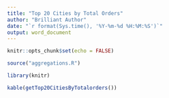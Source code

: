 ```yaml
---
title: "Top 20 Cities by Total Orders"
author: "Brilliant Author"
date: "`r format(Sys.time(), '%Y-%m-%d %H:%M:%S')`"
output: word_document
---
```


```r
knitr::opts_chunk$set(echo = FALSE)
```

```r
source("aggregations.R")

library(knitr)
```

```r
kable(getTop20CitiesByTotalorders())
```